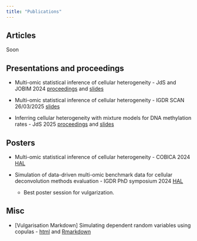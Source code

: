 ```yaml
---
title: "Publications"
---
```


## Articles

Soon


## Presentations and proceedings

* Multi-omic statistical inference of cellular heterogeneity - JdS and JOBIM 2024 [proceedings](https://hal.science/hal-04664748) and [slides](https://hal.science/hal-04664788)

* Multi-omic statistical inference of cellular heterogeneity - IGDR SCAN 26/03/2025 [slides](https://hal.science/hal-05065011)

* Inferring cellular heterogeneity with mixture models for DNA methylation rates - JdS 2025 [proceedings](https://hal.science/hal-05065027) and [slides]()


## Posters

* Multi-omic statistical inference of cellular heterogeneity - COBICA 2024 [HAL](https://hal.science/hal-04664694)	

* Simulation of data-driven multi-omic benchmark data for cellular deconvolution methods evaluation - IGDR PhD symposium 2024 [HAL](https://hal.science/hal-04790951)	
  + Best poster session for vulgarization.


## Misc

* [Vulgarisation Markdown] Simulating dependent random variables using copulas - <a href="Copule_md/Simulate_dep_data_with_copula.html#" class="download" title="html">html</a> and <a href="Copule_md/Simulate_dep_data_with_copula.Rmd#" class="download" title="Rmarkdown">Rmarkdown</a>
